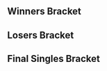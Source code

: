 {{DISPLAYTITLE:KVO 2014: ''Melee'' Singles Bracket}}{{SetGame|melee}}
{{tabs static
|name1=Overview
|link1=KSB/2014/Melee
|name2=Singles Bracket
|link2=KSB/2014/Melee/Singles Bracket
|This=2
}}
==Winners Bracket==
{{64DEWBracketA
|r1m1p1=PL |r1m1p1flag=jp |r1m1p1score={{win}} |r1m1win=1
|r1m1p2=Bye |r1m1p2flag= |r1m1p2score=
|r1m2p1=Aitaisei |r1m2p1flag=jp |r1m2p1score= |r1m2win=2
|r1m2p2=Remen |r1m2p2flag=nl |r1m2p2score={{win}}
|r1m3p1=Da-yoshi |r1m3p1flag=jp |r1m3p1score={{win}} |r1m3win=1
|r1m3p2=Yoroz |r1m3p2flag=jp |r1m3p2score=
|r1m4p1=Hashimo |r1m4p1flag=jp |r1m4p1score={{win}} |r1m4win=1
|r1m4p2=Bye |r1m4p2flag= |r1m4p2score=
|r1m5p1=Sobameshi |r1m5p1flag=jp |r1m5p1score={{win}} |r1m5win=1
|r1m5p2=Kokutou |r1m5p2flag=jp |r1m5p2score=
|r1m6p1=Momoyuki |r1m6p1flag=jp |r1m6p1score={{win}} |r1m6win=1
|r1m6p2=Bye |r1m6p2flag= |r1m6p2score=
|r1m7p1=Chata |r1m7p1flag=jp |r1m7p1score= |r1m7win=2
|r1m7p2=Kentarosu |r1m7p2flag=jp |r1m7p2score={{win}}
|r1m8p1=Domesu |r1m8p1flag=jp |r1m8p1score= |r1m8win=2
|r1m8p2=Dango |r1m8p2flag=jp |r1m8p2score={{win}}

|r1m9p1=So-ten |r1m9p1flag=jp |r1m9p1score={{win}} |r1m9win=1
|r1m9p2=Lagnel |r1m9p2flag=jp |r1m9p2score=
|r1m10p1=Tsukemon |r1m10p1flag=jp |r1m10p1score= |r1m10win=2
|r1m10p2=IKKI |r1m10p2flag=jp |r1m10p2score={{win}}
|r1m11p1=Rokutomo |r1m11p1flag=jp |r1m11p1score= |r1m11win=2
|r1m11p2=Omakase |r1m11p2flag=jp |r1m11p2score={{win}}
|r1m12p1=Midorin |r1m12p1flag=jp |r1m12p1score= |r1m12win=2
|r1m12p2=Sheik |r1m12p2flag=jp |r1m12p2score={{win}}
|r1m13p1=Kounotori |r1m13p1flag=jp |r1m13p1score={{win}} |r1m13win=1
|r1m13p2=Bye |r1m13p2flag= |r1m13p2score=
|r1m14p1=Kuni |r1m14p1flag=jp |r1m14p1score={{win}} |r1m14win=1
|r1m14p2=Gokou |r1m14p2flag=jp |r1m14p2score=
|r1m15p1=Sugi |r1m15p1flag=jp |r1m15p1score= |r1m15win=2
|r1m15p2=Yoppuru |r1m15p2flag=jp |r1m15p2score={{win}}
|r1m16p1=Oniyanagi |r1m16p1flag=jp |r1m16p1score={{win}} |r1m16win=1
|r1m16p2=s-royal |r1m16p2flag=jp |r1m16p2score=

|r1m17p1=Koto |r1m17p1flag=jp |r1m17p1score={{win}} |r1m17win=1
|r1m17p2=Bye |r1m17p2flag= |r1m17p2score=
|r1m18p1=Akira |r1m18p1flag=jp |r1m18p1score= |r1m18win=2
|r1m18p2=tohyo |r1m18p2flag=jp |r1m18p2score={{win}}
|r1m19p1=2-NE |r1m19p1flag=jp |r1m19p1score={{win}} |r1m19win=1
|r1m19p2=Kesuke |r1m19p2flag=jp |r1m19p2score=
|r1m20p1=Mahha |r1m20p1flag=jp |r1m20p1score={{win}} |r1m20win=1
|r1m20p2=Slgh |r1m20p2flag=jp |r1m20p2score=
|r1m21p1=aMSa |r1m21p1flag=jp |r1m21p1score={{win}} |r1m21win=1
|r1m21p2=Bye |r1m21p2flag= |r1m21p2score=
|r1m22p1=Yutaro |r1m22p1flag=jp |r1m22p1score={{win}} |r1m22win=1
|r1m22p2=Jetto |r1m22p2flag=jp |r1m22p2score=
|r1m23p1=Piro |r1m23p1flag=jp |r1m23p1score= |r1m23win=2
|r1m23p2=Casper |r1m23p2flag=jp |r1m23p2score={{win}}
|r1m24p1=Rudolph |r1m24p1flag=jp |r1m24p1score={{win}} |r1m24win=1
|r1m24p2=Bye |r1m24p2flag= |r1m24p2score=

|r1m25p1=K.F |r1m25p1flag=jp |r1m25p1score={{win}} |r1m25win=1
|r1m25p2=Zetsuotoko |r1m25p2flag=jp |r1m25p2score=
|r1m26p1=Eru |r1m26p1flag=jp |r1m26p1score={{win}} |r1m26win=1
|r1m26p2=Bye |r1m26p2flag= |r1m26p2score=
|r1m27p1=Chibi-san |r1m27p1flag=jp |r1m27p1score= |r1m27win=2
|r1m27p2=Homura |r1m27p2flag=jp |r1m27p2score={{win}}
|r1m28p1=Otoko |r1m28p1flag=jp |r1m28p1score= |r1m28win=2
|r1m28p2=Hayate |r1m28p2flag=jp |r1m28p2score={{win}}
|r1m29p1=Kei |r1m29p1flag=jp |r1m29p1score={{win}} |r1m29win=1
|r1m29p2=Bye |r1m29p2flag= |r1m29p2score=
|r1m30p1=Zoma |r1m30p1flag=jp |r1m30p1score={{win}} |r1m30win=1
|r1m30p2=Bye |r1m30p2flag= |r1m30p2score=
|r1m31p1=j l |r1m31p1flag=jp |r1m31p1score= |r1m31win=2
|r1m31p2=Jflow |r1m31p2flag=jp |r1m31p2score={{win}}
|r1m32p1=Maatan |r1m32p1flag=jp |r1m32p1score= |r1m32win=2
|r1m32p2=Qlex |r1m32p2flag=fr |r1m32p2score={{win}}

|r2m1p1=PL |r2m1p1flag=jp |r2m1p1score={{win}} |r2m1win=1
|r2m1p2=Remen |r2m1p2flag=nl |r2m1p2score=
|r2m2p1=Da-yoshi |r2m2p1flag=jp |r2m2p1score={{win}} |r2m2win=1
|r2m2p2=Hashimo |r2m2p2flag=jp |r2m2p2score=
|r2m3p1=Sobameshi |r2m3p1flag=jp |r2m3p1score={{win}} |r2m3win=1
|r2m3p2=Momoyuki |r2m3p2flag=jp |r2m3p2score=
|r2m4p1=Kentarosu |r2m4p1flag=jp |r2m4p1score={{win}} |r2m4win=1
|r2m4p2=Dango |r2m4p2flag=jp |r2m4p2score=
|r2m5p1=So-ten |r2m5p1flag=jp |r2m5p1score={{win}} |r2m5win=1
|r2m5p2=IKKI |r2m5p2flag=jp |r2m5p2score=
|r2m6p1=Omakase |r2m6p1flag=jp |r2m6p1score= |r2m6win=2
|r2m6p2=Sheik |r2m6p2flag=jp |r2m6p2score={{win}}
|r2m7p1=Kounotori |r2m7p1flag=jp |r2m7p1score={{win}} |r2m7win=1
|r2m7p2=Kuni |r2m7p2flag=jp |r2m7p2score=
|r2m8p1=Yoppuru |r2m8p1flag=jp |r2m8p1score={{win}} |r2m8win=1
|r2m8p2=Oniyanagi |r2m8p2flag=jp |r2m8p2score=
|r2m9p1=Koto |r2m9p1flag=jp |r2m9p1score= |r2m9win=2
|r2m9p2=tohyo |r2m9p2flag=jp |r2m9p2score={{win}}
|r2m10p1=2-NE |r2m10p1flag=jp |r2m10p1score= |r2m10win=2
|r2m10p2=Mahha |r2m10p2flag=jp |r2m10p2score={{win}}
|r2m11p1=aMSa |r2m11p1flag=jp |r2m11p1score={{win}} |r2m11win=1
|r2m11p2=Yutaro |r2m11p2flag=jp |r2m11p2score=
|r2m12p1=Casper |r2m12p1flag=jp |r2m12p1score= |r2m12win=2
|r2m12p2=Rudolph |r2m12p2flag=jp |r2m12p2score={{win}}
|r2m13p1=K.F |r2m13p1flag=jp |r2m13p1score={{win}} |r2m13win=1
|r2m13p2=Eru |r2m13p2flag=jp |r2m13p2score=
|r2m14p1=Homura |r2m14p1flag=jp |r2m14p1score= |r2m14win=2
|r2m14p2=Hayate |r2m14p2flag=jp |r2m14p2score={{win}}
|r2m15p1=Kei |r2m15p1flag=jp |r2m15p1score={{win}} |r2m15win=1
|r2m15p2=Zoma |r2m15p2flag=jp |r2m15p2score=
|r2m16p1=Jflow |r2m16p1flag=jp |r2m16p1score= |r2m16win=2
|r2m16p2=Qlex |r2m16p2flag=fr |r2m16p2score={{win}}

|r3m1p1=PL |r3m1p1flag=jp |r3m1p1score= |r3m1win=2
|r3m1p2=Da-yoshi |r3m1p2flag=jp |r3m1p2score={{win}}
|r3m2p1=Sobameshi |r3m2p1flag=jp |r3m2p1score={{win}} |r3m2win=1
|r3m2p2=Kentarosu |r3m2p2flag=jp |r3m2p2score=
|r3m3p1=So-ten |r3m3p1flag=jp |r3m3p1score={{win}} |r3m3win=1
|r3m3p2=Sheik |r3m3p2flag=jp |r3m3p2score=
|r3m4p1=Kounotori |r3m4p1flag=jp |r3m4p1score={{win}} |r3m4win=1
|r3m4p2=Yoppuru |r3m4p2flag=jp |r3m4p2score=
|r3m5p1=tohyo |r3m5p1flag=jp |r3m5p1score={{win}} |r3m5win=1
|r3m5p2=Mahha |r3m5p2flag=jp |r3m5p2score=
|r3m6p1=aMSa |r3m6p1flag=jp |r3m6p1score= |r3m6win=2
|r3m6p2=Rudolph |r3m6p2flag=jp |r3m6p2score={{win}}
|r3m7p1=K.F |r3m7p1flag=jp |r3m7p1score={{win}} |r3m7win=1
|r3m7p2=Hayate |r3m7p2flag=jp |r3m7p2score=
|r3m8p1=Kei |r3m8p1flag=jp |r3m8p1score= |r3m8win=2
|r3m8p2=Qlex |r3m8p2flag=fr |r3m8p2score={{win}}

|r4m1p1=Da-yoshi |r4m1p1flag=jp |r4m1p1score= |r4m1win=2
|r4m1p2=Sobameshi |r4m1p2flag=jp |r4m1p2score={{win}}
|r4m2p1=So-ten |r4m2p1flag=jp |r4m2p1score= |r4m2win=2
|r4m2p2=Kounotori |r4m2p2flag=jp |r4m2p2score={{win}}
|r4m3p1=tohyo |r4m3p1flag=jp |r4m3p1score={{win}} |r4m3win=1
|r4m3p2=Rudolph |r4m3p2flag=jp |r4m3p2score=
|r4m4p1=K.F |r4m4p1flag=jp |r4m4p1score={{win}} |r4m4win=1
|r4m4p2=Qlex |r4m4p2flag=fr |r4m4p2score=

|r5m1p1=Sobameshi |r5m1p1flag=jp |r5m1p1score=0 |r5m1win=2
|r5m1p2=Kounotori |r5m1p2flag=jp |r5m1p2score=2
|r5m2p1=tohyo |r5m2p1flag=jp |r5m2p1score=1 |r5m2win=2
|r5m2p2=K.F |r5m2p2flag=jp |r5m2p2score=2
}}
==Losers Bracket==
{{64DELBracketSmwA
|tourneylink=KSB/2014/Melee
|tourneyname=KVO 2014
|l1placement=49-64
|l2placement=33-48
|l3placement=25-32
|l4placement=17-24
|l5placement=13-16
|l6placement=9-12
|l7placement=7-8
|l8placement=5-6

|l1m1p1=Aitaisei |l1m1p1flag=jp |l1m1p1score={{win}} |l1m1win=1
|l1m1p2=Bye |l1m1p2flag= |l1m1p2score=
|l1m2p1=Yoroz |l1m2p1flag=jp |l1m2p1score={{win}} |l1m2win=1
|l1m2p2=Bye |l1m2p2flag= |l1m2p2score=
|l1m3p1=Kokutou |l1m3p1flag=jp |l1m3p1score={{win}} |l1m3win=1
|l1m3p2=Bye |l1m3p2flag= |l1m3p2score=
|l1m4p1=Chata |l1m4p1flag=jp |l1m4p1score={{win}} |l1m4win=1
|l1m4p2=Domesu |l1m4p2flag=jp |l1m4p2score=
|l1m5p1=Lagnel |l1m5p1flag=jp |l1m5p1score= |l1m5win=2
|l1m5p2=Tsukemon |l1m5p2flag=jp |l1m5p2score={{win}}
|l1m6p1=Rokutomo |l1m6p1flag=jp |l1m6p1score= |l1m6win=2
|l1m6p2=Midorin |l1m6p2flag=jp |l1m6p2score={{win}}
|l1m7p1=Gokou |l1m7p1flag=jp |l1m7p1score={{win}} |l1m7win=1
|l1m7p2=Bye |l1m7p2flag= |l1m7p2score=
|l1m8p1=Sugi |l1m8p1flag=jp |l1m8p1score= |l1m8win=2
|l1m8p2=s-royal |l1m8p2flag=jp |l1m8p2score={{win}}
|l1m9p1=Akira |l1m9p1flag=jp |l1m9p1score={{win}} |l1m9win=1
|l1m9p2=Bye |l1m9p2flag= |l1m9p2score=
|l1m10p1=Kesuke |l1m10p1flag=jp |l1m10p1score= |l1m10win=2
|l1m10p2=Slgh |l1m10p2flag=jp |l1m10p2score={{win}}
|l1m11p1=Jetto |l1m11p1flag=jp |l1m11p1score={{win}} |l1m11win=1
|l1m11p2=Bye |l1m11p2flag= |l1m11p2score=
|l1m12p1=Piro |l1m12p1flag=jp |l1m12p1score={{win}} |l1m12win=1
|l1m12p2=Bye |l1m12p2flag= |l1m12p2score=
|l1m13p1=Zetsuotoko |l1m13p1flag=jp |l1m13p1score={{win}} |l1m13win=1
|l1m13p2=Bye |l1m13p2flag= |l1m13p2score=
|l1m14p1=Chibi-san |l1m14p1flag=jp |l1m14p1score={{win}} |l1m14win=1
|l1m14p2=Otoko |l1m14p2flag=jp |l1m14p2score=
|l1m15p1=Bye |l1m15p1flag= |l1m15p1score= |l1m15win=
|l1m15p2=Bye |l1m15p2flag= |l1m15p2score=
|l1m16p1=j l |l1m16p1flag=jp |l1m16p1score= |l1m16win=2
|l1m16p2=Maatan |l1m16p2flag=jp |l1m16p2score={{win}}

|l2m1p1=IKKI |l2m1p1flag=jp |l2m1p1score={{win}} |l2m1win=1
|l2m1p2=Aitaisei |l2m1p2flag=jp |l2m1p2score=
|l2m2p1=Omakase |l2m2p1flag=jp |l2m2p1score= |l2m2win=2
|l2m2p2=Yoroz |l2m2p2flag=jp |l2m2p2score={{win}}
|l2m3p1=Kuni |l2m3p1flag=jp |l2m3p1score= |l2m3win=2
|l2m3p2=Kokutou |l2m3p2flag=jp |l2m3p2score={{win}}
|l2m4p1=Oniyanagi |l2m4p1flag=jp |l2m4p1score= |l2m4win=2
|l2m4p2=Chata |l2m4p2flag=jp |l2m4p2score={{win}}
|l2m5p1=Remen |l2m5p1flag=nl |l2m5p1score={{win}} |l2m5win=1
|l2m5p2=Tsukemon |l2m5p2flag=jp |l2m5p2score=
|l2m6p1=Hashimo |l2m6p1flag=jp |l2m6p1score= |l2m6win=2
|l2m6p2=Midorin |l2m6p2flag=jp |l2m6p2score={{win}}
|l2m7p1=Momoyuki |l2m7p1flag=jp |l2m7p1score= |l2m7win=2
|l2m7p2=Gokou |l2m7p2flag=jp |l2m7p2score={{win}}
|l2m8p1=Dango |l2m8p1flag=jp |l2m8p1score= |l2m8win=2
|l2m8p2=s-royal |l2m8p2flag=jp |l2m8p2score={{win}}
|l2m9p1=Eru |l2m9p1flag=jp |l2m9p1score={{win}} |l2m9win=1
|l2m9p2=Akira |l2m9p2flag=jp |l2m9p2score=
|l2m10p1=Homura |l2m10p1flag=jp |l2m10p1score={{win}} |l2m10win=1
|l2m10p2=Slgh |l2m10p2flag=jp |l2m10p2score=
|l2m11p1=Zoma |l2m11p1flag=jp |l2m11p1score={{win}} |l2m11win=1
|l2m11p2=Jetto |l2m11p2flag=jp |l2m11p2score=
|l2m12p1=Jflow |l2m12p1flag=jp |l2m12p1score={{win}} |l2m12win=1
|l2m12p2=Piro |l2m12p2flag=jp |l2m12p2score=
|l2m13p1=Koto |l2m13p1flag=jp |l2m13p1score={{win}} |l2m13win=1
|l2m13p2=Zetsuotoko |l2m13p2flag=jp |l2m13p2score=
|l2m14p1=2-NE |l2m14p1flag=jp |l2m14p1score={{win}} |l2m14win=1
|l2m14p2=Chibi-san |l2m14p2flag=jp |l2m14p2score=
|l2m15p1=Yutaro |l2m15p1flag=jp |l2m15p1score={{win}} |l2m15win=1
|l2m15p2=Bye |l2m15p2flag= |l2m15p2score=
|l2m16p1=Casper |l2m16p1flag=jp |l2m16p1score= |l2m16win=2
|l2m16p2=Maatan |l2m16p2flag=jp |l2m16p2score={{win}}

|l3m1p1=IKKI |l3m1p1flag=jp |l3m1p1score= |l3m1win=2
|l3m1p2=Yoroz |l3m1p2flag=jp |l3m1p2score={{win}}
|l3m2p1=Kokutou |l3m2p1flag=jp |l3m2p1score={{win}} |l3m2win=1
|l3m2p2=Chata |l3m2p2flag=jp |l3m2p2score=
|l3m3p1=Remen |l3m3p1flag=nl |l3m3p1score={{win}} |l3m3win=1
|l3m3p2=Midorin |l3m3p2flag=jp |l3m3p2score=
|l3m4p1=Gokou |l3m4p1flag=jp |l3m4p1score= |l3m4win=2
|l3m4p2=s-royal |l3m4p2flag=jp |l3m4p2score={{win}}
|l3m5p1=Eru |l3m5p1flag=jp |l3m5p1score={{win}} |l3m5win=1
|l3m5p2=Homura |l3m5p2flag=jp |l3m5p2score=
|l3m6p1=Zoma |l3m6p1flag=jp |l3m6p1score= |l3m6win=2
|l3m6p2=Jflow |l3m6p2flag=jp |l3m6p2score={{win}}
|l3m7p1=Koto |l3m7p1flag=jp |l3m7p1score={{win}} |l3m7win=1
|l3m7p2=2-NE |l3m7p2flag=jp |l3m7p2score=
|l3m8p1=Yutaro |l3m8p1flag=jp |l3m8p1score= |l3m8win=2
|l3m8p2=Maatan |l3m8p2flag=jp |l3m8p2score={{win}}

|l4m1p1=aMSa |l4m1p1flag=jp |l4m1p1score={{win}} |l4m1win=1
|l4m1p2=Yoroz |l4m1p2flag=jp |l4m1p2score=
|l4m2p1=Mahha |l4m2p1flag=jp |l4m2p1score={{win}} |l4m2win=1
|l4m2p2=Kokutou |l4m2p2flag=jp |l4m2p2score=
|l4m3p1=Kei |l4m3p1flag=jp |l4m3p1score= |l4m3win=2
|l4m3p2=Remen |l4m3p2flag=nl |l4m3p2score={{win}}
|l4m4p1=Hayate |l4m4p1flag=jp |l4m4p1score={{win}} |l4m4win=1
|l4m4p2=s-royal |l4m4p2flag=jp |l4m4p2score=
|l4m5p1=Kentarosu |l4m5p1flag=jp |l4m5p1score= |l4m5win=2
|l4m5p2=Eru |l4m5p2flag=jp |l4m5p2score={{win}}
|l4m6p1=PL |l4m6p1flag=jp |l4m6p1score={{win}} |l4m6win=1
|l4m6p2=Jflow |l4m6p2flag=jp |l4m6p2score=
|l4m7p1=Yoppuru |l4m7p1flag=jp |l4m7p1score= |l4m7win=2
|l4m7p2=Koto |l4m7p2flag=jp |l4m7p2score={{win}}
|l4m8p1=Sheik |l4m8p1flag=jp |l4m8p1score={{win}} |l4m8win=1
|l4m8p2=Maatan |l4m8p2flag=jp |l4m8p2score=

|l5m1p1=aMSa |l5m1p1flag=jp |l5m1p1score={{win}} |l5m1win=1
|l5m1p2=Mahha |l5m1p2flag=jp |l5m1p2score=
|l5m2p1=Remen |l5m2p1flag=nl |l5m2p1score={{win}} |l5m2win=1
|l5m2p2=Hayate |l5m2p2flag=jp |l5m2p2score=
|l5m3p1=Eru |l5m3p1flag=jp |l5m3p1score= |l5m3win=2
|l5m3p2=PL |l5m3p2flag=jp |l5m3p2score={{win}}
|l5m4p1=Koto |l5m4p1flag=jp |l5m4p1score= |l5m4win=2
|l5m4p2=Sheik |l5m4p2flag=jp |l5m4p2score={{win}}

|l6m1p1=So-ten |l6m1p1flag=jp |l6m1p1score= |l6m1win=2
|l6m1p2=aMSa |l6m1p2flag=jp |l6m1p2score={{win}}
|l6m2p1=Da-yoshi |l6m2p1flag=jp |l6m2p1score= |l6m2win=2
|l6m2p2=Remen |l6m2p2flag=nl |l6m2p2score={{win}}
|l6m3p1=Qlex |l6m3p1flag=fr |l6m3p1score={{win}} |l6m3win=1
|l6m3p2=PL |l6m3p2flag=jp |l6m3p2score=
|l6m4p1=Rudolph |l6m4p1flag=jp |l6m4p1score={{win}} |l6m4win=1
|l6m4p2=Sheik |l6m4p2flag=jp |l6m4p2score=

|l7m1p1=aMSa |l7m1p1flag=jp |l7m1p1score=2 |l7m1win=1
|l7m1p2=Remen |l7m1p2flag=nl |l7m1p2score=0
|l7m1p1char1=yoshi |l7m1p2char1=falco |l7m1p1stock1=2 |l7m1p2stock1=0 |l7m1win1=1 |l7m1stage1=Battlefield
|l7m1p1char2=yoshi |l7m1p2char2=falco |l7m1p1stock2=3 |l7m1p2stock2=0 |l7m1win2=1 |l7m1stage2=Battlefield
|l7m1date=
|l7m1details={{BracketMatchDetails|reddit=|comment=|vod=https://youtu.be/vvfNg-PEKuc}}

|l7m2p1=Qlex |l7m2p1flag=fr |l7m2p1score= |l7m2win=2
|l7m2p2=Rudolph |l7m2p2flag=jp |l7m2p2score={{win}}

|l8m1p1=tohyo |l8m1p1flag=jp |l8m1p1score=0 |l8m1win=2
|l8m1p2=aMSa |l8m1p2flag=jp |l8m1p2score=2
|l8m1p1char1=sheik |l8m1p2char1=yoshi |l8m1p1stock1=0 |l8m1p2stock1=3 |l8m1win1=2 |l8m1stage1=Final Destination
|l8m1p1char2=sheik |l8m1p2char2=yoshi |l8m1p1stock2=0 |l8m1p2stock2=2 |l8m1win2=2 |l8m1stage2=Final Destination
|l8m1date=
|l8m1details={{BracketMatchDetails|reddit=|comment=|vod=https://youtu.be/gw9dCzmLD-c}}

|l8m2p1=Sobameshi |l8m2p1flag=jp |l8m2p1score=2 |l8m2win=1
|l8m2p2=Rudolph |l8m2p2flag=jp |l8m2p2score=1
|l8m2p1char1=fox |l8m2p2char1=marth |l8m2p1stock1=1 |l8m2p2stock1=0 |l8m2win1=1 |l8m2stage1=Final Destination
|l8m2p1char2=fox |l8m2p2char2=marth |l8m2p1stock2=0 |l8m2p2stock2=1 |l8m2win2=2 |l8m2stage2=Battlefield
|l8m2p1char3=fox |l8m2p2char3=marth |l8m2p1stock3=1 |l8m2p2stock3=0 |l8m2win3=1 |l8m2stage3=Final Destination
|l8m2date=
|l8m2details={{BracketMatchDetails|reddit=|comment=|vod=https://youtu.be/MqkCayBJ_Pk}}
}}
<onlyinclude>
==Final Singles Bracket==
{{DEFinalSmwBracket
|tourneylink=KSB/2014/Melee
|tourneyname=KVO 2014
|l1placement=4
|r2placement=3
|r3loserplacement=2
|r3winnerplacement=1
|export_score=true
|column-width=160
|column-width-finals=210

<!-- FROM WINNERS -->
|r1m1p1=Kounotori |r1m1p1flag=jp |r1m1p1score=2
|r1m1p2=K.F |r1m1p2flag=jp |r1m1p2score=1
|r1m1win=1
|r1m1p1char1=falco |r1m1p2char1=jigglypuff |r1m1p1stock1=0 |r1m1p2stock1=2 |r1m1win1=2 |r1m1stage1=Battlefield
|r1m1p1char2=falco |r1m1p2char2=jigglypuff |r1m1p1stock2=1 |r1m1p2stock2=0 |r1m1win2=1 |r1m1stage2=Battlefield
|r1m1p1char3=falco |r1m1p2char3=jigglypuff |r1m1p1stock3=2 |r1m1p2stock3=0 |r1m1win3=1 |r1m1stage3=Battlefield
|r1m1date=
|r1m1details={{BracketMatchDetails|reddit=|comment=|vod=https://youtu.be/CMvtJ8ImWo4}}

<!-- FROM LOSERS -->
|l1m1p1=aMSa |l1m1p1flag=jp |l1m1p1score=2
|l1m1p2=Sobameshi |l1m1p2flag=jp |l1m1p2score=0
|l1m1win=1
|l1m1p1char1=yoshi |l1m1p2char1=fox |l1m1p1stock1=1 |l1m1p2stock1=0 |l1m1win1=1 |l1m1stage1=Battlefield
|l1m1p1char2=yoshi |l1m1p2char2=fox |l1m1p1stock2=2 |l1m1p2stock2=0 |l1m1win2=1 |l1m1stage2=Final Destination
|l1m1date=
|l1m1details={{BracketMatchDetails|reddit=|comment=|vod=https://youtu.be/glDhck7z_bE}}

<!-- LOSERS FINALS -->
|r2m1p1=K.F |r2m1p1flag=jp |r2m1p1score=0
|r2m1p2=aMSa |r2m1p2flag=jp |r2m1p2score=2
|r2m1win=2
|r2m1p1char1=jigglypuff |r2m1p2char1=yoshi |r2m1p1stock1=0 |r2m1p2stock1=2 |r2m1win1=2 |r2m1stage1=Battlefield
|r2m1p1char2=jigglypuff |r2m1p2char2=yoshi |r2m1p1stock2=0 |r2m1p2stock2=1 |r2m1win2=2 |r2m1stage2=Battlefield
|r2m1date=
|r2m1details={{BracketMatchDetails|reddit=|comment=|vod=https://youtu.be/aXQEUgC27a4}}

<!-- GRAND FINALS -->
|r3m1p1=Kounotori |r3m1p1flag=jp |r3m1p1score=1 |r3m2p1score=2
|r3m1p2=aMSa |r3m1p2flag=jp |r3m1p2score=2 |r3m2p2score=1
|r3m1win=1
|r3m1p1char1=falco |r3m1p2char1=yoshi |r3m1p1stock1=0 |r3m1p2stock1=2 |r3m1win1=2 |r3m1stage1=Battlefield
|r3m1p1char2=fox |r3m1p2char2=yoshi |r3m1p1stock2=1 |r3m1p2stock2=0 |r3m1win2=1 |r3m1stage2=Final Destination
|r3m1p1char3=fox |r3m1p2char3=yoshi |r3m1p1stock3=0 |r3m1p2stock3=2 |r3m1win3=2 |r3m1stage3=Battlefield

|r3m2p1char1=fox |r3m2p2char1=yoshi |r3m2p1stock1=2 |r3m2p2stock1=0 |r3m2win1=1 |r3m2stage1=Final Destination
|r3m2p1char2=fox |r3m2p2char2=yoshi |r3m2p1stock2=0 |r3m2p2stock2=2 |r3m2win2=2 |r3m2stage2=Battlefield
|r3m2p1char3=fox |r3m2p2char3=yoshi |r3m2p1stock3=1 |r3m2p2stock3=0 |r3m2win3=1 |r3m2stage3=Final Destination
|r3m1date=
|r3m1details={{BracketMatchDetails|reddit=|comment=|vod=https://youtu.be/T2I_R0JrOYM}}
}}
</onlyinclude>
